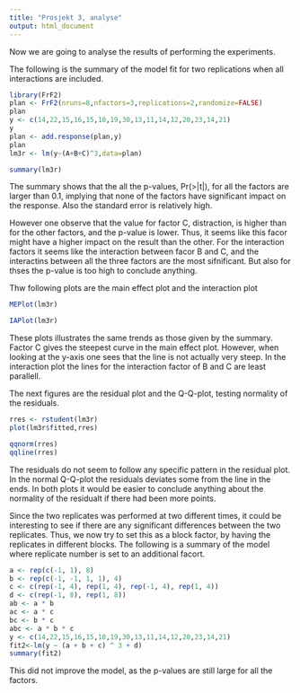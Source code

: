 ```yaml
---
title: "Prosjekt 3, analyse"
output: html_document
---
```


Now we are going to analyse the results of performing the experiments.

The following is the summary of the model fit for two replications when all interactions are included. 
```r
library(FrF2)
plan <- FrF2(nruns=8,nfactors=3,replications=2,randomize=FALSE)
plan
y <- c(14,22,15,16,15,10,19,30,13,11,14,12,20,23,14,21)
y
plan <- add.response(plan,y)
plan
lm3r <- lm(y~(A+B+C)^3,data=plan)
```

```r
summary(lm3r)
```
The summary shows that the all the p-values, Pr(>|t|), for all the factors are larger than 0.1, implying that none of the factors have significant impact on the response. Also the standard error is relatively high. 

However one observe that the value for factor C, distraction, is higher than for the other factors, and the p-value is lower. Thus, it seems like this facor might have a higher impact on the result than the other. For the interaction factors it seems like the interaction between facor B and C, and the interactins between all the three factors are the most sifnificant. But also for thses the p-value is too high to conclude anything.

Thw following plots are the main effect plot and the interaction plot
```r
MEPlot(lm3r)
```

```r
IAPlot(lm3r)
```
These plots illustrates the same trends as those given by the summary. Factor C gives the steepest curve in the main effect plot. However, when looking at the y-axis one sees that the line is not actually very steep. In the interaction plot the lines for the interaction factor of B and C are least parallell. 

The next figures are the residual plot and the Q-Q-plot, testing normality of the residuals.
```r
rres <- rstudent(lm3r)
plot(lm3r$fitted,rres)

qqnorm(rres)
qqline(rres)
```

The residuals do not seem to follow any specific pattern in the residual plot. In the normal Q-Q-plot the residuals deviates some from the line in the ends. In both plots it would be easier to conclude anything about the normality of the residualt if there had been more points.

Since the two replicates was performed at two different times, it could be interesting to see if there are any significant differences between the two replicates. Thus, we now try to set this as a block factor, by having the replicates in different blocks. The following is a summary of the model where replicate number is set to an additional facort.

```r
a <- rep(c(-1, 1), 8)
b <- rep(c(-1, -1, 1, 1), 4)
c <- c(rep(-1, 4), rep(1, 4), rep(-1, 4), rep(1, 4))
d <- c(rep(-1, 8), rep(1, 8))
ab <- a * b
ac <- a * c
bc <- b * c
abc <- a * b * c
y <- c(14,22,15,16,15,10,19,30,13,11,14,12,20,23,14,21)
fit2<-lm(y ~ (a + b + c) ^ 3 + d)
summary(fit2)

```
This did not improve the model, as the p-values are still large for all the factors.

